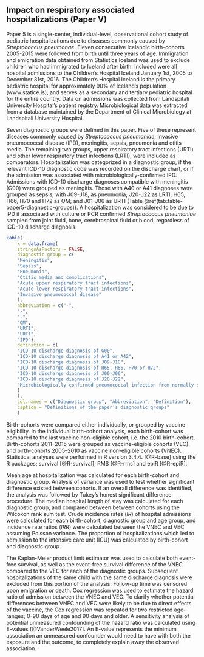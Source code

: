 ## Impact on respiratory associated hospitalizations (Paper V){#paper5}

Paper 5 is a single-center, individual-level, observational cohort study of pediatric hospitalizations due to diseases commonly caused by *Streptococcus pneumonae*. 
Eleven consecutive Icelandic birth-cohorts 2005-2015 were followed from birth until three years of age.
Immigration and emigration data obtained from Statistics Iceland was used to exclude children who had immigrated to Iceland after birth. 
Included were all hospital admissions to the Children’s Hospital Iceland January 1st, 2005 to December 31st, 2016.
The Children’s Hospital Iceland is the primary pediatric hospital for approximately 90% of Iceland's population (www.statice.is), and serves as a secondary and tertiary pediatric hospital for the entire country.
Data on admissions was collected from Landspitali University Hospital's patient registry.
Microbiological data was extracted from a database maintained by the Department of Clinical Microbiology at Landspitali University Hospital.

Seven diagnostic groups were defined in this paper.
Five of these represent diseases commonly caused by *Streptococcus pneumoniae*; Invasive pneumococcal disease (IPD), meningitis, sepsis, pneumonia and otitis media. 
The remaining two groups, upper respiratory tract infections (URTI) and other lower respiratory tract infections (LRTI), were included as comparators. 
Hospitalization was categorized in a diagnostic group, if the relevant ICD-10 diagnostic code was recorded on the discharge chart, or if the admission was associated with microbiologically-confirmed IPD.
Admissions with ICD-10 discharge diagnoses compatible with meningitis (G00) were grouped as meningitis.
Those with A40 or A41 diagnoses were grouped as sepsis; with J09-J18, as pneumonia; J20-J22 as LRTI; H65, H66, H70 and H72 as OM; and J01-J06 as URTI (Table \@ref(tab:table-paper5-diagnostic-groups)).
A hospitalization was considered to be due to IPD if associated with culture or PCR confirmed *Streptococcus pneumoniae* sampled from joint fluid, bone, cerebrospinal fluid or blood, regardless of ICD-10 discharge diagnosis.

```r
kable(
    x = data.frame(
    stringsAsFactors = FALSE,
    diagnostic.group = c(
    "Meningitis",
    "Sepsis",
    "Pneumonia",
    "Otitis media and complications",
    "Acute upper respiratory tract infections",
    "Acute lower respiratory tract infections",
    "Invasive pneumococcal disease"
    ),
    abbreviation = c("-",
    "-",
    "-",
    "OM",
    "URTI",
    "LRTI",
    "IPD"),
    definition = c(
    "ICD-10 discharge diagnosis of G00",
    "ICD-10 discharge diagnosis of A41 or A42",
    "ICD-10 discharge diagnosis of J09-J18",
    "ICD-10 discharge diagnosis of H65, H66, H70 or H72",
    "ICD-10 discharge diagnosis of J00-J06",
    "ICD-10 discharge diagnosis of J20-J22",
    "Microbiologically confirmed pneumococcal infection from normally sterile site, regardless of ICD-10 diagnosis"
    )
    ),
    col.names = c("Diagnostic group", "Abbreviation", "Definition"),
    caption = "Definitions of the paper's diagnostic groups"
    )
```

Birth-cohorts were compared either individually, or grouped by vaccine eligibility. 
In the individual birth-cohort analysis, each birth-cohort was compared to the last vaccine non-eligible cohort, i.e. the 2010 birth-cohort. 
Birth-cohorts 2011–2015 were grouped as vaccine-eligible cohorts (VEC), and birth-cohorts 2005–2010 as vaccine non-eligible cohorts (VNEC).
Statistical analyses were performed in R version 3.4.4. [@R-base] using the R packages; survival [@R-survival], RMS [@R-rms] and epiR [@R-epiR].

Mean age at hospitalization was calculated for each birth-cohort and diagnostic group.
Analysis of variance was used to test whether significant difference existed between cohorts.
If an overall difference was identified, the analysis was followed by Tukey's honest significant difference procedure.
The median hospital length of stay was calculated for each diagnostic group, and compared between between cohorts using the Wilcoxon rank sum test.
Crude incidence rates ($IR$) of hospital admissions were calculated for each birth-cohort, diagnostic group and age group, and incidence rate ratios ($IRR$) were calculated between the VNEC and VEC assuming Poisson variance.
The proportion of hospitalizations which led to admission to the intensive care unit (ICU) was calculated by birth-cohort and diagnostic group. 

The Kaplan-Meier product limit estimator was used to calculate both event-free survival, as well as the event-free survival difference of the VNEC compared to the VEC for each of the diagnostic groups.
Subsequent hospitalizations of the same child with the same discharge diagnosis were excluded from this portion of the analysis.
Follow-up time was censored upon emigration or death.
Cox regression was used to estimate the hazard ratio of admission between the VNEC and VEC.
To clarify whether potential differences between VNEC and VEC were likely to be due to direct effects of the vaccine, the Cox regression was repeated for two restricted age-ranges; 0-90 days of age and 90 days and older.
A sensitivity analysis of potential unmeasured confounding of the hazard ratio was calculated using E-values [@VanderWeele2017].
An E-value represents the minimum association an unmeasured confounder would need to have with both the exposure and the outcome, to completely explain away the observed association.